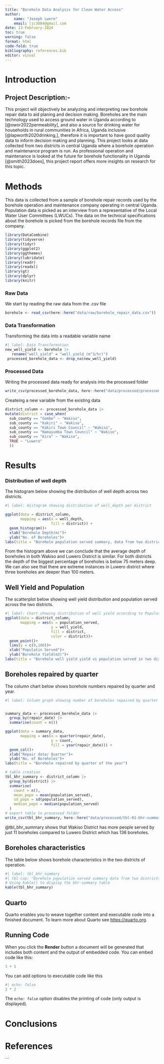 ```yaml
---
title: "Borehole Data Analysis for Clean Water Access"
author: 
    name: "Joseph Lwere"
    email: ljc3084@gmail.com
date: 13-February-2024
toc: true
warning: false
format: html
code-fold: true
bibliography: references.bib
editor: visual
---
```


# Introduction

## Project Description:-

This project will objectively be analyzing and interpreting raw borehole repair data to aid planing and decision making. Boreholes are the main technology used to access ground water in Uganda according to [@owor2022permeability], and also a source for drinking water for households in rural communities in Africa, Uganda inclusive [@lapworth2020drinking,], therefore it is important to have good quality data to inform decision making and planning. This project looks at data collected from two districts in central Uganda where a borehole operation and maintenance program is run. As professional operation and maintenance is looked at the future for borehole functionality in Uganda [@smith2023does], this project report offers more insights on research for this topic.  

# Methods
This data is collected from a sample of borehole repair records used by the borehole operation and maintenance company operating in central Uganda. Population data is picked as an interview from a representative of the Local Water User Committees (LWUCs). The data on the technical specifications about the borehole is picked from the borehole records file from the company.

```r
library(DataCombine)
library(tidyverse)
library(tidyr)
library(ggplot2)
library(ggthemes)
library(lubridate)
library(readr)
library(readxl)
library(gt)
library(dplyr)
library(knitr)
```

### Raw Data
We start by reading the raw data from the .csv file

```r
borehole <- read_csv(here::here("data/raw/borehole_repair_data.csv"))
```

### Data Transformation
Transforming the data into a readable variable name

```r
#| label: Data Transformation
new_well_yield <- borehole |> 
   rename("well_yield" = "well_yield_(m^3/hr)")
 processed_borehole_data <- drop_na(new_well_yield)

```

### Processed Data
Writing the processed data ready for analysis into the processed folder

```r
write_csv(processed_borehole_data, here::here("data/processed/processed_borehole_data.csv"))

```

Createing a new variable from the existing data

```r
district_column <- processed_borehole_data |> 
mutate(district = case_when(
  sub_county == "Gombe" ~ "Wakiso",
  sub_county == "Kakiri" ~ "Wakiso",
  sub_county == "Kakiri Town Council" ~ "Wakiso",
  sub_county == "Namayumba Town Council" ~ "Wakiso",
  sub_county == "Kira" ~ "Wakiso",
  TRUE ~ "Luwero"
  ))

```
# Results

### Distribution of well depth
The histogram below showing the distribution of well depth across two districts.

```r
#| label: Histogram showing distribution of well_depth per district

ggplot(data = district_column,
       mapping = aes(x = well_depth,
                     fill = district)) +
  geom_histogram()+
  xlab("Borehole Depth(m)")+
  ylab("No. of Boreholes")+
labs(title = "Borehole population served summary, data from two districts")
```
From the histogram above we can conclude that the average depth of boreholes in both Wakiso and Luwero District is similar. For both districts the depth of the biggest percentage of boreholes is below 75 meters deep. We can also see that there are extreme instances in Luwero district where three boreholes are deeper than 100 meters.

## Well Yield and Population
The scatterplot below showing well yield distribution and population served across the two districts.
```r
#| label: Chart showing distribution of well yield according to Population served
ggplot(data = district_column, 
       mapping = aes(x = population_served, 
                     y = well_yield, 
                     fill = district, 
                     color = district))+ 
  geom_point()+ 
  lims(y = c(0,100))+ 
  xlab("Populatin Served")+ 
  ylab("Borehole Yield(m3)")+
labs(title = "Borehole well yield yield vs population served in two districts")
```
## Boreholes repaired by quarter
The column chart below shows borehole numbers repaired by quarter and year.

```r

#| label: Column graph showing number of boreholes repaired by quarter of a year


summary_data <- processed_borehole_data |>  
  group_by(repair_date) |> 
  summarise(count = n())

ggplot(data = summary_data,
       mapping = aes(x = quarter(repair_date),
                     y = count,
                     fill = year(repair_date))) +
  geom_col()+
  xlab("Repair date/ Quarter")+
  ylab("No. of Boreholes")+
labs(title = "Borehole repaired by quarter of the year")
```


```r
# table creation
tbl_bhr_summary <- district_column |> 
  group_by(district) |> 
  summarise(
    count = n(),
    mean_popn = mean(population_served),
    sd_popn = sd(population_served),
    median_popn = median(population_served)
  ) 
# export table to processed folder 
write_csv(tbl_bhr_summary, here::here("data/processed/tbl-01-bhr-summary.csv"))


```

@tbl_bhr_summary shows that Wakiso District has more people served by just 11 boreholes compared to Luwero District which has 136 boreholes.

## Boreholes characteristics
The table below shows borehole characteristics in the two districts of operation.
```r
#| label: tbl_bhr_summary
#| tbl-cap: "Borehole population served summary data from two districts"
# Using kable() to display the bhr-summary table
kable(tbl_bhr_summary)
```


## Quarto

Quarto enables you to weave together content and executable code into a finished document. To learn more about Quarto see <https://quarto.org>.

## Running Code

When you click the **Render** button a document will be generated that includes both content and the output of embedded code. You can embed code like this:

```r
1 + 1
```

You can add options to executable code like this

```r
#| echo: false
2 * 2
```

The `echo: false` option disables the printing of code (only output is displayed).




# Conclusions

# References

\`\`\`
